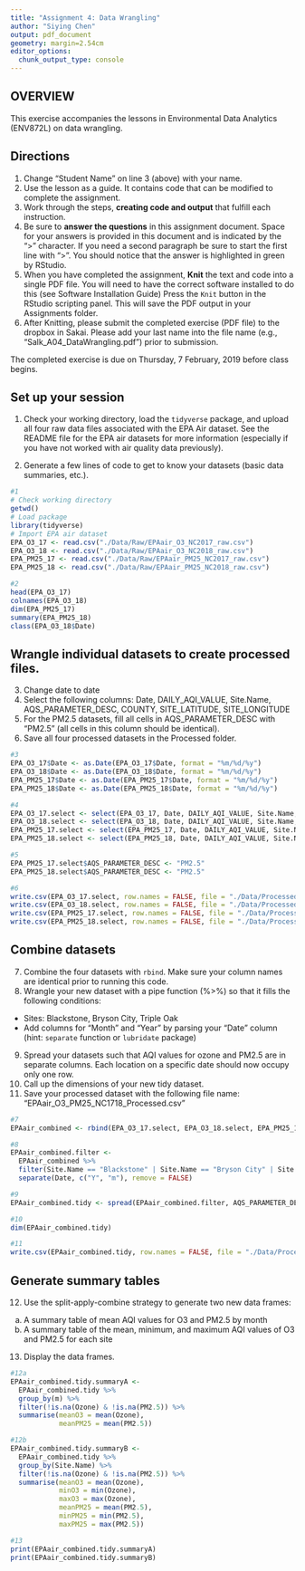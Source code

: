 ```yaml
---
title: "Assignment 4: Data Wrangling"
author: "Siying Chen"
output: pdf_document
geometry: margin=2.54cm
editor_options: 
  chunk_output_type: console
---
```


## OVERVIEW

This exercise accompanies the lessons in Environmental Data Analytics (ENV872L) on data wrangling. 

## Directions
1. Change "Student Name" on line 3 (above) with your name.
2. Use the lesson as a guide. It contains code that can be modified to complete the assignment.
3. Work through the steps, **creating code and output** that fulfill each instruction.
4. Be sure to **answer the questions** in this assignment document.
Space for your answers is provided in this document and is indicated by the ">" character.
If you need a second paragraph be sure to start the first line with ">".
You should notice that the answer is highlighted in green by RStudio. 
6. When you have completed the assignment, **Knit** the text and code into a single PDF file.
You will need to have the correct software installed to do this (see Software Installation Guide)
Press the `Knit` button in the RStudio scripting panel.
This will save the PDF output in your Assignments folder.
8. After Knitting, please submit the completed exercise (PDF file) to the dropbox in Sakai. Please add your last name into the file name (e.g., "Salk_A04_DataWrangling.pdf") prior to submission.

The completed exercise is due on Thursday, 7 February, 2019 before class begins.

## Set up your session 
1. Check your working directory, load the `tidyverse` package, and upload all four raw data files associated with the EPA Air dataset. See the README file for the EPA air datasets for more information (especially if you have not worked with air quality data previously). 

2. Generate a few lines of code to get to know your datasets (basic data summaries, etc.).

```r
#1
# Check working directory
getwd()
# Load package
library(tidyverse)
# Import EPA air dataset
EPA_O3_17 <- read.csv("./Data/Raw/EPAair_O3_NC2017_raw.csv")
EPA_O3_18 <- read.csv("./Data/Raw/EPAair_O3_NC2018_raw.csv")
EPA_PM25_17 <- read.csv("./Data/Raw/EPAair_PM25_NC2017_raw.csv")
EPA_PM25_18 <- read.csv("./Data/Raw/EPAair_PM25_NC2018_raw.csv")

#2
head(EPA_O3_17)
colnames(EPA_O3_18)
dim(EPA_PM25_17)
summary(EPA_PM25_18)
class(EPA_O3_18$Date)
```

## Wrangle individual datasets to create processed files.
3. Change date to date
4. Select the following columns: Date, DAILY_AQI_VALUE, Site.Name, AQS_PARAMETER_DESC, COUNTY, SITE_LATITUDE, SITE_LONGITUDE
5. For the PM2.5 datasets, fill all cells in AQS_PARAMETER_DESC with "PM2.5" (all cells in this column should be identical).
6. Save all four processed datasets in the Processed folder.

```r
#3
EPA_O3_17$Date <- as.Date(EPA_O3_17$Date, format = "%m/%d/%y")
EPA_O3_18$Date <- as.Date(EPA_O3_18$Date, format = "%m/%d/%y")
EPA_PM25_17$Date <- as.Date(EPA_PM25_17$Date, format = "%m/%d/%y")
EPA_PM25_18$Date <- as.Date(EPA_PM25_18$Date, format = "%m/%d/%y")

#4
EPA_O3_17.select <- select(EPA_O3_17, Date, DAILY_AQI_VALUE, Site.Name, AQS_PARAMETER_DESC, COUNTY, SITE_LATITUDE, SITE_LONGITUDE)
EPA_O3_18.select <- select(EPA_O3_18, Date, DAILY_AQI_VALUE, Site.Name, AQS_PARAMETER_DESC, COUNTY, SITE_LATITUDE, SITE_LONGITUDE)
EPA_PM25_17.select <- select(EPA_PM25_17, Date, DAILY_AQI_VALUE, Site.Name, AQS_PARAMETER_DESC, COUNTY, SITE_LATITUDE, SITE_LONGITUDE)
EPA_PM25_18.select <- select(EPA_PM25_18, Date, DAILY_AQI_VALUE, Site.Name, AQS_PARAMETER_DESC, COUNTY, SITE_LATITUDE, SITE_LONGITUDE)

#5
EPA_PM25_17.select$AQS_PARAMETER_DESC <- "PM2.5"
EPA_PM25_18.select$AQS_PARAMETER_DESC <- "PM2.5"

#6
write.csv(EPA_O3_17.select, row.names = FALSE, file = "./Data/Processed/EPAair_O3_NC2017_Processed.csv")
write.csv(EPA_O3_18.select, row.names = FALSE, file = "./Data/Processed/EPAair_O3_NC2018_Processed.csv")
write.csv(EPA_PM25_17.select, row.names = FALSE, file = "./Data/Processed/EPAair_PM25_NC2017_Processed.csv")
write.csv(EPA_PM25_18.select, row.names = FALSE, file = "./Data/Processed/EPAair_PM25_NC2018_Processed.csv")

```


## Combine datasets
7. Combine the four datasets with `rbind`. Make sure your column names are identical prior to running this code. 
8. Wrangle your new dataset with a pipe function (%>%) so that it fills the following conditions: 

* Sites: Blackstone, Bryson City, Triple Oak
* Add columns for "Month" and "Year" by parsing your "Date" column (hint: `separate` function or `lubridate` package)

9. Spread your datasets such that AQI values for ozone and PM2.5 are in separate columns. Each location on a specific date should now occupy only one row.
10. Call up the dimensions of your new tidy dataset.
11. Save your processed dataset with the following file name: "EPAair_O3_PM25_NC1718_Processed.csv"

```r
#7
EPAair_combined <- rbind(EPA_O3_17.select, EPA_O3_18.select, EPA_PM25_17.select, EPA_PM25_18.select)

#8
EPAair_combined.filter <- 
  EPAair_combined %>%
  filter(Site.Name == "Blackstone" | Site.Name == "Bryson City" | Site.Name == "Triple Oak") %>%
  separate(Date, c("Y", "m"), remove = FALSE)

#9
EPAair_combined.tidy <- spread(EPAair_combined.filter, AQS_PARAMETER_DESC, DAILY_AQI_VALUE)

#10
dim(EPAair_combined.tidy)

#11
write.csv(EPAair_combined.tidy, row.names = FALSE, file = "./Data/Processed/EPAair_O3_PM25_NC1718_Processed.csv.csv")

```


## Generate summary tables
12. Use the split-apply-combine strategy to generate two new data frames: 
a. A summary table of mean AQI values for O3 and PM2.5 by month
b. A summary table of the mean, minimum, and maximum AQI values of O3 and PM2.5 for each site
13. Display the data frames.

```r
#12a
EPAair_combined.tidy.summaryA <- 
  EPAair_combined.tidy %>%
  group_by(m) %>%
  filter(!is.na(Ozone) & !is.na(PM2.5)) %>%
  summarise(meanO3 = mean(Ozone),
            meanPM25 = mean(PM2.5))

#12b
EPAair_combined.tidy.summaryB <- 
  EPAair_combined.tidy %>%
  group_by(Site.Name) %>%
  filter(!is.na(Ozone) & !is.na(PM2.5)) %>%
  summarise(meanO3 = mean(Ozone),
            minO3 = min(Ozone),
            maxO3 = max(Ozone),
            meanPM25 = mean(PM2.5),
            minPM25 = min(PM2.5),
            maxPM25 = max(PM2.5))

#13
print(EPAair_combined.tidy.summaryA)
print(EPAair_combined.tidy.summaryB)

```


